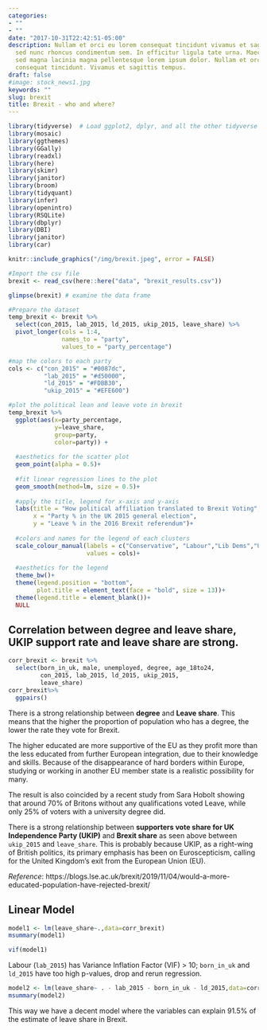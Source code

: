 ```yaml
---
categories:
- ""
- ""
date: "2017-10-31T22:42:51-05:00"
description: Nullam et orci eu lorem consequat tincidunt vivamus et sagittis magna
  sed nunc rhoncus condimentum sem. In efficitur ligula tate urna. Maecenas massa
  sed magna lacinia magna pellentesque lorem ipsum dolor. Nullam et orci eu lorem
  consequat tincidunt. Vivamus et sagittis tempus.
draft: false
#image: stock_news1.jpg
keywords: ""
slug: brexit
title: Brexit - who and where?
---
```


```r
library(tidyverse)  # Load ggplot2, dplyr, and all the other tidyverse packages
library(mosaic)
library(ggthemes)
library(GGally)
library(readxl)
library(here)
library(skimr)
library(janitor)
library(broom)
library(tidyquant)
library(infer)
library(openintro)
library(RSQLite)
library(dbplyr)
library(DBI)
library(janitor)
library(car)
```

```r
knitr::include_graphics("/img/brexit.jpeg", error = FALSE)
```

```r
#Import the csv file
brexit <- read_csv(here::here("data", "brexit_results.csv"))
```


```r
glimpse(brexit) # examine the data frame
```

```r
#Prepare the dataset
temp_brexit <- brexit %>% 
  select(con_2015, lab_2015, ld_2015, ukip_2015, leave_share) %>% 
  pivot_longer(cols = 1:4, 
               names_to = "party", 
               values_to = "party_percentage")

#map the colors to each party
cols <- c("con_2015" = "#0087dc", 
          "lab_2015" = "#d50000", 
          "ld_2015" = "#FDBB30", 
          "ukip_2015" = "#EFE600")
```


```r
#plot the political lean and leave vote in brexit
temp_brexit %>% 
  ggplot(aes(x=party_percentage,
             y=leave_share, 
             group=party, 
             color=party)) +
  
  #aesthetics for the scatter plot
  geom_point(alpha = 0.5)+
  
  #fit linear regression lines to the plot
  geom_smooth(method=lm, size = 0.5)+
  
  #apply the title, legend for x-axis and y-axis
  labs(title = "How political affiliation translated to Brexit Voting", 
       x = "Party % in the UK 2015 general election", 
       y = "Leave % in the 2016 Brexit referendum")+
  
  #colors and names for the legend of each clusters
  scale_colour_manual(labels = c("Conservative", "Labour","Lib Dems","UKIP"),
                      values = cols)+
  
  #aesthetics for the legend
  theme_bw()+
  theme(legend.position = "bottom",
        plot.title = element_text(face = "bold", size = 13))+
  theme(legend.title = element_blank())+
  NULL
```

## Correlation between degree and leave share, UKIP support rate and leave share are strong. 

```r
corr_brexit <- brexit %>% 
  select(born_in_uk, male, unemployed, degree, age_18to24, 
         con_2015, lab_2015, ld_2015, ukip_2015, 
         leave_share) 
corr_brexit%>% 
  ggpairs()
```

There is a strong relationship between **degree** and **Leave share**. This means that the higher the proportion of population who has a degree, the lower the rate they vote for Brexit. 

The higher educated are more supportive of the EU as they profit more than the less educated from further European integration, due to their knowledge and skills. Because of the disappearance of hard borders within Europe, studying or working in another EU member state is a realistic possibility for many. 

The result is also coincided by a recent study from Sara Hobolt showing that around 70% of Britons without any qualifications voted Leave, while only 25% of voters with a university degree did.

There is a strong relationship between **supporters vote share for UK Independence Party (UKIP)** and **Brexit share** as seen above between `ukip_2015` and `leave_share`. This is probably because UKIP, as a right-wing of British politics, its primary emphasis has been on Euroscepticism, calling for the United Kingdom's exit from the European Union (EU). 

*Reference*: https://blogs.lse.ac.uk/brexit/2019/11/04/would-a-more-educated-population-have-rejected-brexit/

## Linear Model
```r
model1 <- lm(leave_share~.,data=corr_brexit)
msummary(model1)
```

```r
vif(model1)
```

Labour (`lab_2015`) has Variance Inflation Factor (VIF) > 10; `born_in_uk` and `ld_2015` have too high p-values, drop and rerun regression. 

```r
model2 <- lm(leave_share~ . - lab_2015 - born_in_uk - ld_2015,data=corr_brexit)
msummary(model2)
```

This way we have a decent model where the variables can explain 91.5% of the estimate of leave share in Brexit. 